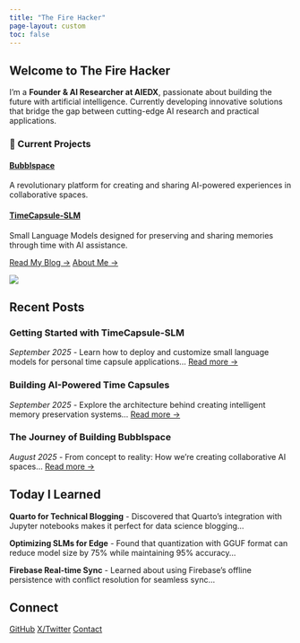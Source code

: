 ```yaml
---
title: "The Fire Hacker"
page-layout: custom
toc: false
---
```


::: {.hero-section}
::: {.container}
::: {.hero-content}
# Welcome to The Fire Hacker {.hero-title}

:::: {.hero-intro}
I'm a **Founder & AI Researcher at AIEDX**, passionate about building the future with artificial intelligence. Currently developing innovative solutions that bridge the gap between cutting-edge AI research and practical applications.
::::

:::: {.hero-projects}
### 🚀 Current Projects

::: {.project-cards}
::: {.project-card}
#### [Bubblspace](https://bubblspace.com)
A revolutionary platform for creating and sharing AI-powered experiences in collaborative spaces.
:::

::: {.project-card}
#### [TimeCapsule-SLM](https://timecapsule.bubblspace.com)
Small Language Models designed for preserving and sharing memories through time with AI assistance.
:::
:::
::::

:::: {.hero-cta}
[Read My Blog →](blog.qmd){.btn-primary}
[About Me →](about.qmd){.btn-secondary}
::::
:::

::: {.hero-image}
![](assets/firehacker-logo.jpg){.logo-image}
:::
:::
:::

## Recent Posts {.section-title}

::: {.recent-posts}
::: {.post-card}
### Getting Started with TimeCapsule-SLM
*September 2025* - Learn how to deploy and customize small language models for personal time capsule applications...
[Read more →](blog/timecapsule-slm.qmd)
:::

::: {.post-card}
### Building AI-Powered Time Capsules
*September 2025* - Explore the architecture behind creating intelligent memory preservation systems...
[Read more →](blog/ai-time-capsules.qmd)
:::

::: {.post-card}
### The Journey of Building Bubblspace
*August 2025* - From concept to reality: How we're creating collaborative AI spaces...
[Read more →](blog/building-bubblspace.qmd)
:::
:::

## Today I Learned {.section-title}

::: {.til-grid}
::: {.til-card}
**Quarto for Technical Blogging** - Discovered that Quarto's integration with Jupyter notebooks makes it perfect for data science blogging...
:::

::: {.til-card}
**Optimizing SLMs for Edge** - Found that quantization with GGUF format can reduce model size by 75% while maintaining 95% accuracy...
:::

::: {.til-card}
**Firebase Real-time Sync** - Learned about using Firebase's offline persistence with conflict resolution for seamless sync...
:::
:::

## Connect {.section-title}

::: {.social-links}
[GitHub](https://github.com/thefirehacker){.social-link}
[X/Twitter](https://x.com/thefirehacker){.social-link}
[Contact](mailto:contact@thefirehacker.com){.social-link}
:::
